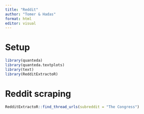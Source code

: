 ```yaml
---
title: "Reddit"
author: "Tomer & Hadas"
format: html
editor: visual
---
```


# Setup
```r
library(quanteda)
library(quanteda.textplots)
library(text)
library(RedditExtractoR)
```

# Reddit scraping
```r
RedditExtractoR::find_thread_urls(subreddit = "The Congress")
```



